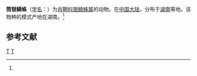 {{Speciesbox
| taxon = Leucauge cylindrata
| binomial_authority = (Wang, 1991)<ref name='id13383'>{{cite web| url =http://www.bioinfo.cn/db05/BjdwSpecies.php?action=view&id=13383| title =筒银鳞蛛| work =《中国动物物种编目数据库》| publisher =中国科学院微生物研究所| author =中国科学院动物研究所| accessdate =2009-04-28| deadurl =yes| archiveurl =https://web.archive.org/web/20160305055834/http://www.bioinfo.cn/db05/BjdwSpecies.php?action=view&id=13383| archivedate =2016-03-05}}</ref>
}}

'''筒银鳞蛛'''（[[学名|学名]]：{{lang|la|''Leucauge cylindrata''}}）为[[肖鞘科|肖鞘科]][[银鳞蛛属|银鳞蛛属]]的动物。在[[中国大陆|中国大陆]]，分布于[[湖南|湖南]]等地。该物种的模式产地在湖南。<ref name='id13383'/>

== 参考文献 ==
{{reflist}}

{{taxonbar}}
[[Category:_1991年描述的动物|T]]
[[Category:银鳞蛛属|T]]